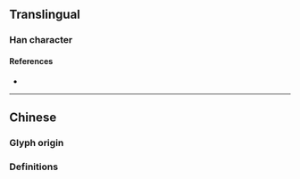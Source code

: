 {{also|欄}}
{{character info}}
==Translingual==

===Han character===
{{Han char|rn=75|rad=木|as=05|sn=9|four=|canj=DTMM|ids=⿰[[木]][[兰]]}}

====References====
* {{Han ref|kx=0521.121|hdz=21188.040|uh=680F|ud=26639}}

----

==Chinese==

===Glyph origin===
{{Han simp|欄|f=闌|t=兰}}

===Definitions===
{{zh-see|欄}}